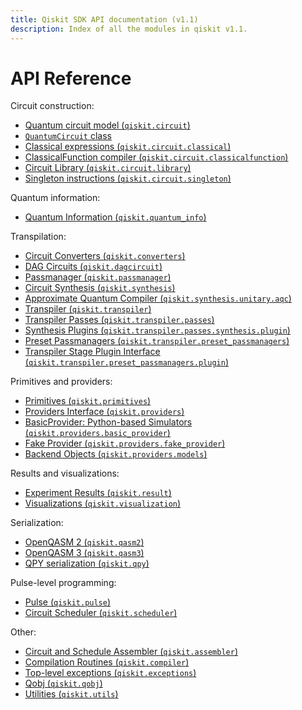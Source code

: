```yaml
---
title: Qiskit SDK API documentation (v1.1)
description: Index of all the modules in qiskit v1.1.
---
```


<span id="module-qiskit" />

# API Reference

Circuit construction:

*   [Quantum circuit model (`qiskit.circuit`)](circuit)
*   [`QuantumCircuit` class](qiskit.circuit.QuantumCircuit)
*   [Classical expressions (`qiskit.circuit.classical`)](circuit_classical)
*   [ClassicalFunction compiler (`qiskit.circuit.classicalfunction`)](classicalfunction)
*   [Circuit Library (`qiskit.circuit.library`)](circuit_library)
*   [Singleton instructions (`qiskit.circuit.singleton`)](circuit_singleton)

Quantum information:

*   [Quantum Information (`qiskit.quantum_info`)](quantum_info)

Transpilation:

*   [Circuit Converters (`qiskit.converters`)](converters)
*   [DAG Circuits (`qiskit.dagcircuit`)](dagcircuit)
*   [Passmanager (`qiskit.passmanager`)](passmanager)
*   [Circuit Synthesis (`qiskit.synthesis`)](synthesis)
*   [Approximate Quantum Compiler (`qiskit.synthesis.unitary.aqc`)](qiskit.synthesis.unitary.aqc)
*   [Transpiler (`qiskit.transpiler`)](transpiler)
*   [Transpiler Passes (`qiskit.transpiler.passes`)](transpiler_passes)
*   [Synthesis Plugins (`qiskit.transpiler.passes.synthesis.plugin`)](transpiler_synthesis_plugins)
*   [Preset Passmanagers (`qiskit.transpiler.preset_passmanagers`)](transpiler_preset)
*   [Transpiler Stage Plugin Interface (`qiskit.transpiler.preset_passmanagers.plugin`)](transpiler_plugins)

Primitives and providers:

*   [Primitives (`qiskit.primitives`)](primitives)
*   [Providers Interface (`qiskit.providers`)](providers)
*   [BasicProvider: Python-based Simulators (`qiskit.providers.basic_provider`)](providers_basic_provider)
*   [Fake Provider (`qiskit.providers.fake_provider`)](providers_fake_provider)
*   [Backend Objects (`qiskit.providers.models`)](providers_models)

Results and visualizations:

*   [Experiment Results (`qiskit.result`)](result)
*   [Visualizations (`qiskit.visualization`)](visualization)

Serialization:

*   [OpenQASM 2 (`qiskit.qasm2`)](qasm2)
*   [OpenQASM 3 (`qiskit.qasm3`)](qasm3)
*   [QPY serialization (`qiskit.qpy`)](qpy)

Pulse-level programming:

*   [Pulse (`qiskit.pulse`)](pulse)
*   [Circuit Scheduler (`qiskit.scheduler`)](scheduler)

Other:

*   [Circuit and Schedule Assembler (`qiskit.assembler`)](assembler)
*   [Compilation Routines (`qiskit.compiler`)](compiler)
*   [Top-level exceptions (`qiskit.exceptions`)](exceptions)
*   [Qobj (`qiskit.qobj`)](qobj)
*   [Utilities (`qiskit.utils`)](utils)

